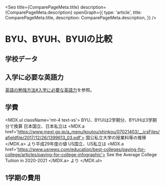 
<Seo
  title={ComparePageMeta.title}
  description={ComparePageMeta.description}
  openGraph={{
    type: 'article',
    title: ComparePageMeta.title,
    description: ComparePageMeta.description,
  }}
/>


# BYU、BYUH、BYUIの比較


## 学校データ

<SchoolTable />


## 入学に必要な英語力

[英語の勉強方法#入学に必要な英語力](/tips/apply#入学に必要な英語力)を参照。


## 学費

<TuitionBarChart className='w-full h-72 md:h-80 lg:h-96' />

<MDX.ul className='mt-4 text-xs'>
  <Footnote>BYU、BYUIは2学期分、BYUHは3学期分で換算</Footnote>
  <Footnote>
    日本国立、日本私立は
    <MDX.a href='https://www.mext.go.jp/a_menu/koutou/shinkou/07021403/__icsFiles/afieldfile/2017/12/26/1399613_03.pdf'>
      国公私立大学の授業料等の推移
    </MDX.a>
    より平成29年度の値
  </Footnote>
  <Footnote>
    US国立、US私立は
    <MDX.a href='https://www.usnews.com/education/best-colleges/paying-for-college/articles/paying-for-college-infographic'>
      See the Average College Tuition in 2020-2021
    </MDX.a>
    より
  </Footnote>
</MDX.ul>


## 1学期の費用

<CostTable />
